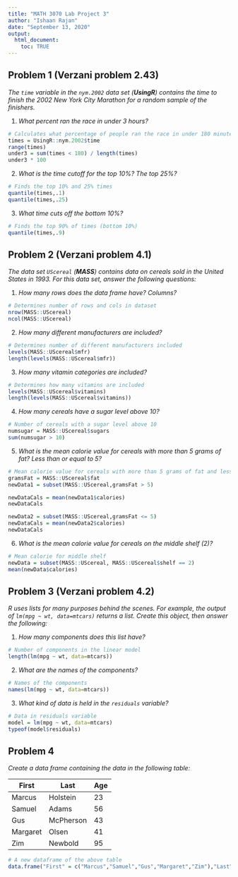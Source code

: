 ---
title: "MATH 3070 Lab Project 3"
author: "Ishaan Rajan"
date: "September 13, 2020"
output:
  html_document:
    toc: TRUE
---


## Problem 1 (Verzani problem 2.43)
*The `time` variable in the `nym.2002` data set (**UsingR**) contains the time to finish the 2002 New York City Marathon for a random sample of the finishers.*

1. *What percent ran the race in under 3 hours?*

```{r}
# Calculates what percentage of people ran the race in under 180 minutes
times = UsingR::nym.2002$time
range(times)
under3 = sum(times < 180) / length(times)
under3 * 100
```

2. *What is the time cutoff for the top 10%? The top 25%?*

```{r}
# Finds the top 10% and 25% times
quantile(times,.1)
quantile(times,.25)
```

3. *What time cuts off the bottom 10%?*

```{r}
# Finds the top 90% of times (bottom 10%)
quantile(times,.9)
```

## Problem 2 (Verzani problem 4.1)
*The data set `UScereal` (**MASS**) contains data on cereals sold in the United States in 1993. For this data set, answer the following questions:*

1. *How many rows does the data frame have? Columns?*

```{r}
# Determines number of rows and cols in dataset
nrow(MASS::UScereal)
ncol(MASS::UScereal)
```

2. *How many different manufacturers are included?*

```{r}
# Determines number of different manufacturers included
levels(MASS::UScereal$mfr)
length(levels(MASS::UScereal$mfr))
```

3. *How many vitamin categories are included?*

```{r}
# Determines how many vitamins are included
levels(MASS::UScereal$vitamins)
length(levels(MASS::UScereal$vitamins))
```

4. *How many cereals have a sugar level above 10?*

```{r}
# Number of cereals with a sugar level above 10
numsugar = MASS::UScereal$sugars
sum(numsugar > 10)
```

5. *What is the mean calorie value for cereals with more than 5 grams of fat? Less than or equal to 5?*

```{r}
# Mean calorie value for cereals with more than 5 grams of fat and less than/equal to 5
gramsFat = MASS::UScereal$fat
newData1 = subset(MASS::UScereal,gramsFat > 5)

newDataCals = mean(newData1$calories)
newDataCals

newData2 = subset(MASS::UScereal,gramsFat <= 5)
newDataCals = mean(newData2$calories)
newDataCals


```

6. *What is the mean calorie value for cereals on the middle shelf (2)?*

```{r}
# Mean calorie for middle shelf
newData = subset(MASS::UScereal, MASS::UScereal$shelf == 2)
mean(newData$calories)

```

## Problem 3 (Verzani problem 4.2)
*R uses lists for many purposes behind the scenes. For example, the output of `lm(mpg ~ wt, data=mtcars)` returns a list. Create this object, then answer the following:*

1. *How many components does this list have?*

```{r}
# Number of components in the linear model
length(lm(mpg ~ wt, data=mtcars))
```

2. *What are the names of the components?*

```{r}
# Names of the components
names(lm(mpg ~ wt, data=mtcars))
```

3. *What kind of data is held in the `residuals` variable?*

```{r}
# Data in residuals variable
model = lm(mpg ~ wt, data=mtcars)
typeof(model$residuals)
```

## Problem 4
*Create a data frame containing the data in the following table:*

| First    | Last      | Age |
|----------|-----------|-----|
| Marcus   | Holstein  | 23  |
| Samuel   | Adams     | 56  |
| Gus      | McPherson | 43  |
| Margaret | Olsen     | 41  |
| Zim      | Newbold   | 95  |

```{r}
# A new dataframe of the above table
data.frame("First" = c("Marcus","Samuel","Gus","Margaret","Zim"),"Last" = c("Holstein","Adams","McPherson","Olsen","Newbold"), "Age" = c(23,56,43,41,95))
```
